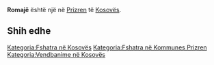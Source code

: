 {{Fshat në 
 | Emri                = Romajë
 | EmriAlt                = 
 | NAME_SHORT_FORM=      
 | NAME_GENERIC=      
 | NAME_SORT_NAME_RO=      ROMAJE
 | FULL_NAME_RO = Romajë
 | FULL_NAME_ND_RO=Romaje
 | SORT_NAME_RG=ROMAJE
 | FULL_NAME_RG=Romajë
 | FULL_NAME_ND_RG=Romaje
 | SRP_NAME_SHORT_FORM=      
 | SRP_NAME_GENERIC=      
 | SRP_NAME_SORT_NAME_RO=      
 | SRP_FULL_NAME_RO = 
 | SRP_FULL_NAME_ND_RO=
 | SRP_SORT_NAME_RG=
 | SRP_FULL_NAME_RG=
 | SRP_FULL_NAME_ND_RG=
 | Emri (Rasa dhanore) = 
 | Figura              = 
 | Shteti              = Kosovo
 | Komuna              = Prizren
 | Kodi postar         = 
 | Sipërfaqja          = 

 | Popullsia           = 

 | Regj. i popullsisë  = 
 | Dend. e popullsisë  = 
 | Faqja zyrtare       = 
 <!--- Koordinatat ----> 
 | Gjerësia            = 42.291667
 | Gjatësia            = 20.593889
 | Lartësia            = 
}}
'''Romajë''' është një [[]] në [[Prizren]] të [[Kosovës]].

<!-- == Gjeografia == -->
<!-- == Historia == -->
<!-- == Demografia == -->
== Shih edhe ==
{{Komuna Prizren}}
{{Kosovo-Administrata-Cung}}

[[Kategoria:Fshatra në Kosovës]]
[[Kategoria:Fshatra në Kommunes Prizren]]
[[Kategoria:Vendbanime në Kosovës]]